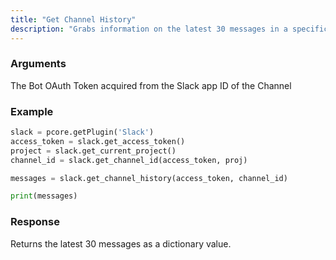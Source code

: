 ```yaml
---
title: "Get Channel History"
description: "Grabs information on the latest 30 messages in a specific channel"
---
```


### Arguments
<ParamField path="access_token" type="string" required>
    The Bot OAuth Token acquired from the Slack app
</ParamField>
<ParamField path="channel_id" type="string" required>
    ID of the Channel
</ParamField>

### Example
```python Slack\Scripts\client\slack\api\get.py lines icon="python"
slack = pcore.getPlugin('Slack')
access_token = slack.get_access_token()
project = slack.get_current_project()
channel_id = slack.get_channel_id(access_token, proj)

messages = slack.get_channel_history(access_token, channel_id)

print(messages)
```
  
### Response
<ResponseField name="messages" type="dictionary">
    Returns the latest 30 messages as a dictionary value.
</ResponseField>
  